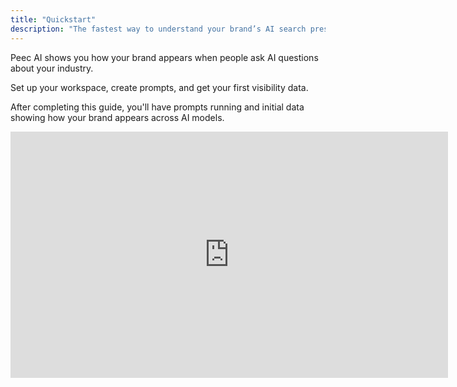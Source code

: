 ```yaml
---
title: "Quickstart"
description: "The fastest way to understand your brand’s AI search presence."
---
```


Peec AI shows you how your brand appears when people ask AI questions about your industry.

Set up your workspace, create prompts, and get your first visibility data.

After completing this guide, you'll have prompts running and initial data showing how your brand appears across AI models.

<iframe width="700" height="393.5" src="https://www.youtube.com/embed/bxOHYJFKTQI?si=-eAXI1zVd_RJvFtw" title="YouTube video player" frameborder="0" allow="accelerometer; autoplay; clipboard-write; encrypted-media; gyroscope; picture-in-picture; web-share" referrerpolicy="strict-origin-when-cross-origin" allowfullscreen />

## Step 1: Set up your Workspace

<Info>
  **The workspace name must exactly match your brand.**

  It is the term we use when analyzing responses, so it’s important that it reflects your actual brand.

  You’ll also see your brand listed under “Competitors” because our system treats your brand as one of the competitors during the analysis process.
</Info>

Define your brand basics in the **Workspace** settings:

- **Brand name:** the name of the brand exactly as you want us to look for it in AI responses
- **Domain:** brand’s main website domain
- **IP Address:** choose where to run prompts from
- **Models:** select which AI models to track based on your plan

![Peec AI LLM Search Brand Visibility 1 Pn](/images/Peec-AI-LLM-search-brand-visibility-1.png)

## Step 2: Create your first prompts

Prompts are the actual questions people type into ChatGPT, Perplexity, Google, and other AI tools — they're essential for generating your data.

For example, "What project management tool would be best for a remote team of 10 people with a tight budget?"

Navigate to the **Prompts** page in your sidebar and start with 3-5 questions where you’d want your brand to appear.

Quick start options:

- **Use suggestions:** Accept prompts we generate based on your website and industry.

![Peec AI LLM Search Brand Visibility 3 Gi](/images/Peec-AI-LLM-search-brand-visibility-3.gif)

- **Add manually:** Click **Add** and enter your own questions.

![download.gif](/images/download.gif)

## Step 3: Review your Dashboard

Within 24 hours, check your dashboard for your first visibility data. Learn how to read your results in our [dashboard guide.](/understanding-your-dashboard)